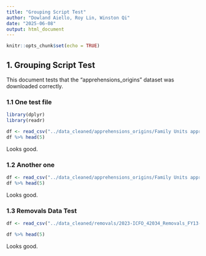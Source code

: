 ```yaml
---
title: "Grouping Script Test"
author: "Dowland Aiello, Roy Lin, Winston Qi"
date: "2025-06-08"
output: html_document
---
```


```r
knitr::opts_chunk$set(echo = TRUE)
```

## 1. Grouping Script Test

This document tests that the "apprehensions_origins" dataset was downloaded correctly.

### 1.1 One test file

```r
library(dplyr)
library(readr)

df <- read_csv("../data_cleaned/apprehensions_origins/Family Units apprehended along the SWB FY2000 Redacted_raw.xlsx.csv.gz_2.csv.gz")
df %>% head(5)
```

Looks good.

### 1.2 Another one

```r
df <- read_csv("../data_cleaned/apprehensions_origins/Family Units apprehended along the SWB FY2000 Redacted_raw.xlsx.csv.gz_3.csv.gz")
df %>% head(5)
```

Looks good.

### 1.3 Removals Data Test

```r
df <- read_csv("../data_cleaned/removals/2023-ICFO_42034_Removals_FY13-12_LESA-STU_FINAL- Redacted_raw.xlsx.csv.gz_1.csv.gz")

df %>% head(5)
```

Looks good.
